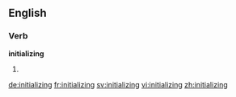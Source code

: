 ==English==

===Verb===
'''initializing'''

# {{third-person singular of|initialize}}

[[de:initializing]]
[[fr:initializing]]
[[sv:initializing]]
[[vi:initializing]]
[[zh:initializing]]